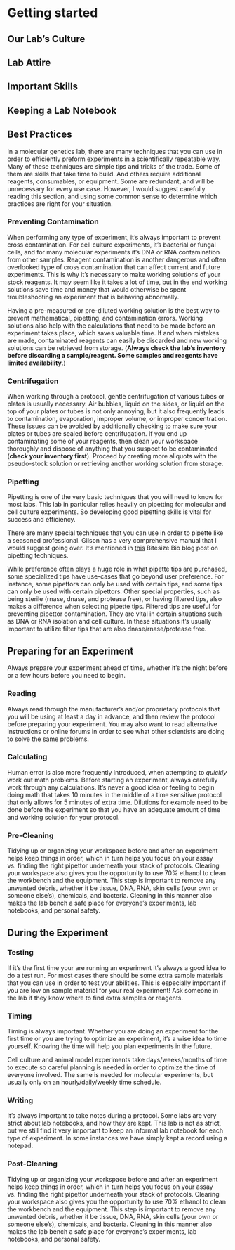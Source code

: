 # Getting started {#getting_started} 


## Our Lab's Culture

## Lab Attire

## Important Skills

## Keeping a Lab Notebook

## Best Practices {#best_practices} 

In a molecular genetics lab, there are many techniques that you can use in order to efficiently preform experiments in a scientifically repeatable way.  Many of these techniques are simple tips and tricks of the trade.  Some of them are skills that take time to build.  And others require additional reagents, consumables, or equipment.  Some are redundant, and will be unnecessary for every use case.  However, I would suggest carefully reading this section, and using some common sense to determine which practices are right for your situation.

### Preventing Contamination {#contamination}

When performing any type of experiment, it's always important to prevent cross contamination.  For cell culture experiments, it's bacterial or fungal cells, and for many molecular experiments it's DNA or RNA contamination from other samples.  Reagent contamination is another dangerous and often overlooked type of cross contamination that can affect current and future experiments.  This is why it's necessary to make working solutions of your stock reagents.  It may seem like it takes a lot of time, but in the end working solutions save time and money that would otherwise be spent troubleshooting an experiment that is behaving abnormally.

Having a pre-measured or pre-diluted working solution is the best way to prevent mathematical, pipetting, and contamination errors.  Working solutions also help with the calculations that need to be made before an experiment takes place, which saves valuable time.  If and when mistakes are made, contaminated reagents can easily be discarded and new working solutions can be retrieved from storage.  (**Always check the lab's inventory before discarding a sample/reagent.  Some samples and reagents have limited availability**.)

### Centrifugation {#spinning_down}

When working through a protocol, gentle centrifugation of various tubes or plates is usually necessary.  Air bubbles, liquid on the sides, or liquid on the top of your plates or tubes is not only annoying, but it also frequently leads to contamination, evaporation, improper volume, or improper concentration.  These issues can be avoided by additionally checking to make sure your plates or tubes are sealed before centrifugation.  If you end up contaminating some of your reagents, then clean your workspace thoroughly and dispose of anything that you suspect to be contaminated (**check your inventory first**).  Proceed by creating more aliquots with the pseudo-stock solution or retrieving another working solution from storage.

### Pipetting

Pipetting is one of the very basic techniques that you will need to know for most labs.  This lab in particular relies heavily on pipetting for molecular and cell culture experiments.  So developing good pipetting skills is vital for success and efficiency.

There are many special techniques that you can use in order to pipette like a seasoned professional.  Gilson has a very comprehensive manual that I would suggest going over.  It's mentioned in [this](https://bitesizebio.com/344/17-ways-to-stop-pipetting-errors-ruining-your-experiments/) Bitesize Bio blog post on pipetting techniques.

While preference often plays a huge role in what pipette tips are purchased, some specialized tips have use-cases that go beyond user preference.  For instance, some pipettors can only be used with certain tips, and some tips can only be used with certain pipettors.  Other special properties, such as being sterile (rnase, dnase, and protease free), or having filtered tips, also makes a difference when selecting pipette tips.  Filtered tips are useful for preventing pipettor contamination.  They are vital in certain situations such as DNA or RNA isolation and cell culture.  In these situations it's usually important to utilize filter tips that are also dnase/rnase/protease free.

## Preparing for an Experiment

Always prepare your experiment ahead of time, whether it's the night before or a few hours before you need to begin.

### Reading

Always read through the manufacturer's and/or proprietary protocols that you will be using at least a day in advance, and then review the protocol before preparing your experiment.  You may also want to read alternative instructions or online forums in order to see what other scientists are doing to solve the same problems.

### Calculating

Human error is also more frequently introduced, when attempting to *quickly* work out math problems.  Before starting an experiment, always carefully work through any calculations.  It's never a good idea or feeling to begin doing math that takes 10 minutes in the middle of a time sensitive protocol that only allows for 5 minutes of extra time.  Dilutions for example need to be done before the experiment so that you have an adequate amount of time and working solution for your protocol.

### Pre-Cleaning

Tidying up or organizing your workspace before and after an experiment helps keep things in order, which in turn helps you focus on your assay vs. finding the right pipettor underneath your stack of protocols.  Clearing your workspace also gives you the opportunity to use 70% ethanol to clean the workbench and the equipment.  This step is important to remove any unwanted debris, whether it be tissue, DNA, RNA, skin cells (your own or someone else's), chemicals, and bacteria.  Cleaning in this manner also makes the lab bench a safe place for everyone's experiments, lab notebooks, and personal safety.

## During the Experiment

### Testing

If it's the first time your are running an experiment it's always a good idea to do a test run.  For most cases there should be some extra sample materials that you can use in order to test your abilities.  This is especially important if you are low on sample material for your real experiment!  Ask someone in the lab if they know where to find extra samples or reagents.

### Timing

Timing is always important.  Whether you are doing an experiment for the first time or you are trying to optimize an experiment, it's a wise idea to time yourself.  Knowing the time will help you plan experiments in the future.

Cell culture and animal model experiments take days/weeks/months of time to execute so careful planning is needed in order to optimize the time of everyone involved.  The same is needed for molecular experiments, but usually only on an hourly/daily/weekly time schedule.

### Writing

It's always important to take notes during a protocol.  Some labs are very strict about lab notebooks, and how they are kept.  This lab is not as strict, but we still find it very important to keep an informal lab notebook for each type of experiment.  In some instances we have simply kept a record using a notepad.

### Post-Cleaning

Tidying up or organizing your workspace before and after an experiment helps keep things in order, which in turn helps you focus on your assay vs. finding the right pipettor underneath your stack of protocols.  Clearing your workspace also gives you the opportunity to use 70% ethanol to clean the workbench and the equipment.  This step is important to remove any unwanted debris, whether it be tissue, DNA, RNA, skin cells (your own or someone else's), chemicals, and bacteria.  Cleaning in this manner also makes the lab bench a safe place for everyone's experiments, lab notebooks, and personal safety.

